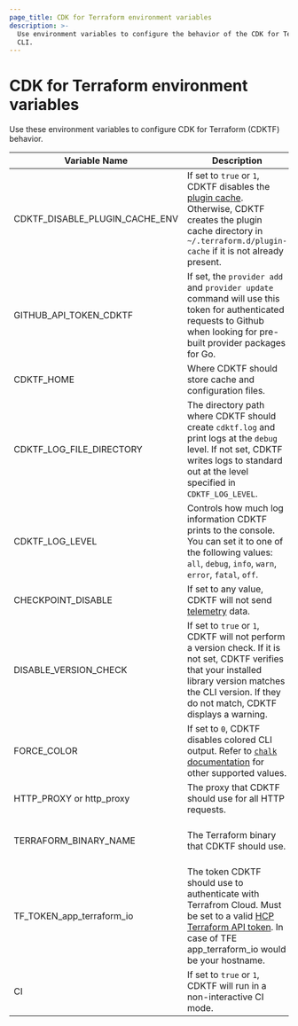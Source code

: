 ```yaml
---
page_title: CDK for Terraform environment variables
description: >-
  Use environment variables to configure the behavior of the CDK for Terraform
  CLI.
---
```


# CDK for Terraform environment variables

Use these environment variables to configure CDK for Terraform (CDKTF) behavior.

| Variable Name                  | Description                                                                                                                                                                                                                             | Default                      |
| ------------------------------ | --------------------------------------------------------------------------------------------------------------------------------------------------------------------------------------------------------------------------------------- | ---------------------------- |
| CDKTF_DISABLE_PLUGIN_CACHE_ENV | If set to `true` or `1`, CDKTF disables the [plugin cache](/terraform/cli/config/config-file#provider-plugin-cache). Otherwise, CDKTF creates the plugin cache directory in `~/.terraform.d/plugin-cache` if it is not already present. |                              |
| GITHUB_API_TOKEN_CDKTF         | If set, the `provider add` and `provider update` command will use this token for authenticated requests to Github when looking for pre-built provider packages for Go.                                                                  |                              |
| CDKTF_HOME                     | Where CDKTF should store cache and configuration files.                                                                                                                                                                                 | `~/.cdktf`                   |
| CDKTF_LOG_FILE_DIRECTORY       | The directory path where CDKTF should create `cdktf.log` and print logs at the `debug` level. If not set, CDKTF writes logs to standard out at the level specified in `CDKTF_LOG_LEVEL`.                                                | standard out                 |
| CDKTF_LOG_LEVEL                | Controls how much log information CDKTF prints to the console. You can set it to one of the following values: `all`, `debug`, `info`, `warn`, `error`, `fatal`, `off`.                                                                  | `warn`                       |
| CHECKPOINT_DISABLE             | If set to any value, CDKTF will not send [telemetry](/terraform/cdktf/telemetry) data.                                                                                                                                                  |                              |
| DISABLE_VERSION_CHECK          | If set to `true` or `1`, CDKTF will not perform a version check. If it is not set, CDKTF verifies that your installed library version matches the CLI version. If they do not match, CDKTF displays a warning.                          |                              |
| FORCE_COLOR                    | If set to `0`, CDKTF disables colored CLI output. Refer to [`chalk` documentation](https://github.com/chalk/chalk#supportscolor) for other supported values.                                                                            |                              |
| HTTP_PROXY or http_proxy       | The proxy that CDKTF should use for all HTTP requests.                                                                                                                                                                                  |                              |
| TERRAFORM_BINARY_NAME          | The Terraform binary that CDKTF should use.                                                                                                                                                                                             | The Terraform binary in path |
| TF_TOKEN_app_terraform_io      | The token CDKTF should use to authenticate with Terrafrom Cloud. Must be set to a valid [HCP Terraform API token](/terraform/cloud-docs/users-teams-organizations/api-tokens). In case of TFE app_terraform_io would be your hostname.  |                              |
| CI                             | If set to `true` or `1`, CDKTF will run in a non-interactive CI mode.                                                                                                                                                                   |                              |
